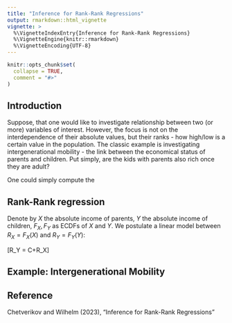 ```yaml
---
title: "Inference for Rank-Rank Regressions"
output: rmarkdown::html_vignette
vignette: >
  %\VignetteIndexEntry{Inference for Rank-Rank Regressions}
  %\VignetteEngine{knitr::rmarkdown}
  %\VignetteEncoding{UTF-8}
---
```


```r
knitr::opts_chunk$set(
  collapse = TRUE,
  comment = "#>"
)
```

## Introduction

Suppose, that one would like to investigate relationship between two (or more) variables
of interest. However, the focus is not on the interdependence of their absolute values, 
but their ranks - how high/low is a certain value in the population. The classic
example is investigating intergenerational mobility - the link between the economical status
of parents and children. Put simply, are the kids with parents also rich once they are adult?

One could simply compute the 

## Rank-Rank regression

Denote by $X$ the absolute income of parents, $Y$ the absolute income of children, 
$F_X, F_Y$ as ECDFs of $X$ and $Y$. We postulate a linear model between
$R_X=F_X(X)$ and $R_Y=F_Y(Y)$:

\[R_Y = C+\rho R_X\]


## Example: Intergenerational Mobility




## Reference
Chetverikov and Wilhelm (2023), "Inference for Rank-Rank Regressions"

